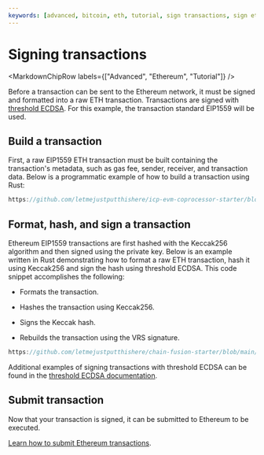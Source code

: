 ```yaml
---
keywords: [advanced, bitcoin, eth, tutorial, sign transactions, sign eth transactions, eth transactions, ethereum transactions]
---
```



# Signing transactions

<MarkdownChipRow labels={["Advanced", "Ethereum", "Tutorial"]} />

Before a transaction can be sent to the Ethereum network, it must be signed and formatted into a raw ETH transaction. Transactions are signed with [threshold ECDSA](/docs/building-apps/network-features/signatures/t-ecdsa). For this example, the transaction standard EIP1559 will be used.

## Build a transaction

First, a raw EIP1559 ETH transaction must be built containing the transaction's metadata, such as gas fee, sender, receiver, and transaction data. Below is a programmatic example of how to build a transaction using Rust:

```rust reference
https://github.com/letmejustputthishere/icp-evm-coprocessor-starter/blob/main/packages/ic-evm-utils/src/eth_send_raw_transaction.rs#L45-L77
```

## Format, hash, and sign a transaction

Ethereum EIP1559 transactions are first hashed with the Keccak256 algorithm and then signed using the private key. Below is an example written in Rust demonstrating how to format a raw ETH transaction, hash it using Keccak256 and sign the hash using threshold ECDSA. This code snippet accomplishes the following:

- Formats the transaction.

- Hashes the transaction using Keccak256.

- Signs the Keccak hash.

- Rebuilds the transaction using the VRS signature.

```rust reference
https://github.com/letmejustputthishere/chain-fusion-starter/blob/main/packages/ic-evm-utils/src/evm_signer.rs#L56-L94
```

Additional examples of signing transactions with threshold ECDSA can be found in the [threshold ECDSA documentation](/docs/building-apps/network-features/signatures/t-ecdsa).

## Submit transaction

Now that your transaction is signed, it can be submitted to Ethereum to be executed.

[Learn how to submit Ethereum transactions](./submit-transactions.mdx).